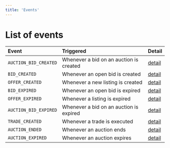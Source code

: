 ```yaml
---
title: 'Events'
---
```


# List of events

| Event                 | Triggered                                | Detail                                        |
| :-------------------- | :--------------------------------------- | :-------------------------------------------- |
| `AUCTION_BID_CREATED` | Whenever a bid on an auction is created  | [detail](/webhook/events/AUCTION_BID_CREATED) |
| `BID_CREATED`         | Whenever an open bid is created          | [detail](/webhook/events/BID_CREATED)         |
| `OFFER_CREATED`       | Whenever a new listing is created        | [detail](/webhook/events/OFFER_CREATED)       |
| `BID_EXPIRED`         | Whenever an open bid is expired          | [detail](/webhook/events/BID_EXPIRED)         |
| `OFFER_EXPIRED`       | Whenever a listing is expired            | [detail](/webhook/events/OFFER_EXPIRED)       |
| `AUCTION_BID_EXPIRED` | Whenever a bid on an auction is expired  | [detail](/webhook/events/AUCTION_BID_EXPIRED) |
| `TRADE_CREATED`       | Whenever a trade is executed             | [detail](/webhook/events/TRADE_CREATED)       |
| `AUCTION_ENDED`       | Whenever an auction ends                 | [detail](/webhook/events/AUCTION_ENDED)       |
| `AUCTION_EXPIRED`     | Whenever an auction expires | [detail](/webhook/events/AUCTION_EXPIRED)     |
